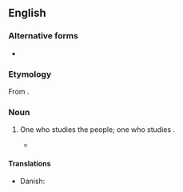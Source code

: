 {{also|eskimologist}}

==English==

===Alternative forms===
* {{l|en|eskimologist}}

===Etymology===
From {{suffix|en|Eskimology|ist}}.

===Noun===
{{en-noun}}

# {{lb|en|rare}} One who studies the {{l|en|Eskimo}} people; one who studies {{l|en|Eskimology}}.
#* {{quote-text|en|year=1998|author=Michael D. Fortescue|title=[http://books.google.com/books?id=Su_xVd0gTOcC&pg=PA36&dq=Eskimologist&sig=C8CpPQLAXnlUg3qbL6GoQSvMpAk Language Relations Across Bering Strait]|page=36|passage=During the later half of the 19th century interest was largely diverted to discussion of the typological character of Eskimo languages- whether they were polysynthetic in the same sense as many North American Indian languages are, as maintained, for instance, by the Danish '''Eskimologist''' Hinrik Rink (1891).}}

====Translations====
{{trans-top|one who studies the Eskimo people}}
* Danish: {{t|da|eskimolog|c}}
{{trans-mid}}
{{trans-bottom}}